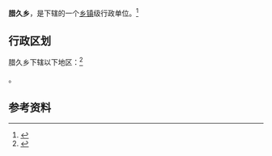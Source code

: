 {{中国乡级行政区|54/21/32/203/000}}

'''腊久乡'''，是{{PRC admin/fullname|54/21/32/203/000|3}}下辖的一个[[乡镇|乡镇]]级行政单位。<ref>{{PRC admin/ref sgc|{{PRC admin/parent|54/21/32/203/000}}}}</ref>

== 行政区划 ==

腊久乡下辖以下地区：<ref>{{PRC admin/ref sgc|54/21/32/203/000}}</ref>

{{PRC admin/children|54/21/32/203/000}}。

== 参考资料 ==

{{reflist}}

{{行政区划小作品}}
{{PRC admin/navcat|54/21/32/203/000}}